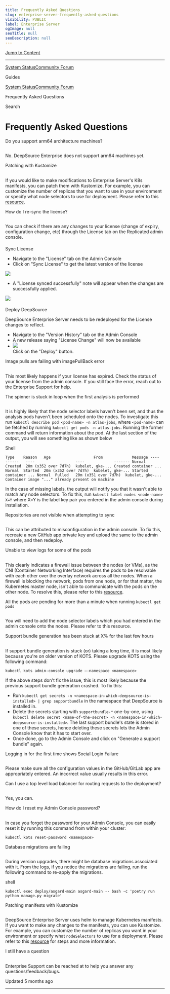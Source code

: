 ```yaml
---
title: Frequently Asked Questions
slug: enterprise-server-frequently-asked-questions
visibility: PUBLIC
label: Enterprise Server
ogImage: null
seoTitle: null
seoDescription: null
---
```

[Jump to Content](#content)

* * *

[System Status](https://deepsourcestatus.com/)[Community Forum](https://discuss.deepsource.com/)

Guides

[System Status](https://deepsourcestatus.com/)[Community Forum](https://discuss.deepsource.com/)

Frequently Asked Questions

Search

Frequently Asked Questions
==========================

Do you support arm64 architecture machines?

[](#do-you-support-arm64-architecture-machines)
----------------------------------------------------------------------------------------------

No. DeepSource Enterprise does not support arm64 machines yet.

Patching with Kustomize

[](#patching-with-kustomize)
-------------------------------------------------------

If you would like to make modifications to Enterprise Server's K8s manifests, you can patch them with Kustomize. For example, you can customize the number of replicas that you want to use in your environment or specify what node selectors to use for deployment. Please refer to this [resource](https://docs.replicated.com/enterprise/updating-patching-with-kustomize).

How do I re-sync the license?

[](#how-do-i-re-sync-the-license)
------------------------------------------------------------------

You can check if there are any changes to your license (change of expiry, configuration change, etc) through the License tab on the Replicated admin console.

#### 

Sync License

[](#sync-license)

*   Navigate to the "License" tab on the Admin Console
*   Click on "Sync License" to get the latest version of the license

![](https://files.readme.io/4bc66f2-image.png)

*   A "License synced successfully" note will appear when the changes are successfully applied.

![](https://files.readme.io/9e0e3a7-image.png)

#### 

Deploy DeepSource

[](#deploy-deepsource)

DeepSource Enterprise Server needs to be redeployed for the License changes to reflect.

*   Navigate to the "Version History" tab on the Admin Console
*   A new release saying "License Change" will now be available
*   ![](https://files.readme.io/e8f7219-image.png)  
    Click on the "Deploy" button.

Image pulls are failing with imagePullBack error

[](#image-pulls-are-failing-with-imagepullback-error)
---------------------------------------------------------------------------------------------------------

This most likely happens if your license has expired. Check the status of your license from the admin console. If you still face the error, reach out to the Enterprise Support for help.

The spinner is stuck in loop when the first analysis is performed

[](#the-spinner-is-stuck-in-loop-when-the-first-analysis-is-performed)
-------------------------------------------------------------------------------------------------------------------------------------------

It is highly likely that the node selector labels haven't been set, and thus the analysis pods haven't been scheduled onto the nodes. To investigate this run `kubectl describe pod <pod-name> -n atlas-jobs`, where `<pod-name>` can be fetched by running `kubectl get pods -n atlas-jobs`. Running the former command will return information about the pod. At the last section of the output, you will see something like as shown below

Shell

`Type    Reason   Age                   From             Message ----    ------   ----                  ----             ------- Normal  Created  20m (x352 over 7d7h)  kubelet, gke-... Created container ... Normal  Started  20m (x352 over 7d7h)  kubelet, gke-... Started container ... Normal  Pulled   20m (x351 over 7d7h)  kubelet, gke-... Container image "..." already present on machine`

In the case of missing labels, the output will notify you that it wasn't able to match any node selectors. To fix this, run `kubectl label nodes <node-name> X=Y` where X=Y is the label key pair you entered in the admin console during installation.

Repositories are not visible when attempting to sync

[](#repositories-are-not-visible-when-attempting-to-sync)
-----------------------------------------------------------------------------------------------------------------

This can be attributed to misconfiguration in the admin console. To fix this, recreate a new GitHub app private key and upload the same to the admin console, and then redeploy.

Unable to view logs for some of the pods

[](#unable-to-view-logs-for-some-of-the-pods)
-----------------------------------------------------------------------------------------

This clearly indicates a firewall issue between the nodes (or VMs), as the CNI (Container Networking Interface) requires the pods to be resolvable with each other over the overlay network across all the nodes. When a firewall is blocking the network, pods from one node, or for that matter, the Kubernetes master node, isn't able to communicate with the pods on the other node. To resolve this, please refer to this [resource](https://community.replicated.com/t/customer-firewalls/55).

All the pods are pending for more than a minute when running `kubectl get pods`

[](#all-the-pods-are-pending-for-more-than-a-minute-when-running-kubectl-get-pods)
---------------------------------------------------------------------------------------------------------------------------------------------------------------------

You will need to add the node selector labels which you had entered in the admin console onto the nodes. Please refer to this resource.

Support bundle generation has been stuck at X% for the last few hours

[](#support-bundle-generation-has-been-stuck-at-x-for-the-last-few-hours)
--------------------------------------------------------------------------------------------------------------------------------------------------

If support bundle generation is stuck (or) taking a long time, it is most likely because you're on older version of KOTS. Please upgrade KOTS using the following command:

`kubectl kots admin-console upgrade —-namespace <namespace>`

If the above steps don't fix the issue, this is most likely because the previous support bundle generation crashed. To fix this:

*   Run `kubectl get secrets -n <namespace-in-which-deepsource-is-installed> | grep supportbundle` in the namespace that DeepSource is installed in.
*   Delete the secrets starting with `supportbundle-*` one-by-one, using `kubectl delete secret <name-of-the-secret> -n <namespace-in-which-deepsource-is-installed>`. The last support bundle's state is stored in one of these secrets, hence deleting these secrets lets the Admin Console know that it has to start over.
*   Once done, go to the Admin Console and click on "Generate a support bundle" again.

Logging in for the first time shows Social Login Failure

[](#logging-in-for-the-first-time-shows-social-login-failure)
-------------------------------------------------------------------------------------------------------------------------

Please make sure all the configuration values in the GitHub/GitLab app are appropriately entered. An incorrect value usually results in this error.

Can I use a top level load balancer for routing requests to the deployment?

[](#can-i-use-a-top-level-load-balancer-for-routing-requests-to-the-deployment)
--------------------------------------------------------------------------------------------------------------------------------------------------------------

Yes, you can.

How do I reset my Admin Console password?

[](#how-do-i-reset-my-admin-console-password)
------------------------------------------------------------------------------------------

In case you forget the password for your Admin Console, you can easily reset it by running this command from within your cluster:

`kubectl kots reset-password <namespace>`

Database migrations are failing

[](#database-migrations-are-failing)
-----------------------------------------------------------------------

During version upgrades, there might be database migrations associated with it. From the logs, if you notice the migrations are failing, run the following command to re-apply the migrations.

shell

`kubectl exec deploy/asgard-main asgard-main -- bash -c 'poetry run python manage.py migrate'`

Patching manifests with Kustomize

[](#patching-manifests-with-kustomize)
---------------------------------------------------------------------------

DeepSource Enterprise Server uses helm to manage Kubernetes manifests. If you want to make any changes to the manifests, you can use Kustomize. For example, you can customize the number of replicas you want in your environment or specify what `nodeSelectors` to use for a deployment. Please refer to this [resource](https://docs.replicated.com/enterprise/updating-patching-with-kustomize) for steps and more information.

I still have a question

[](#i-still-have-a-question)
-------------------------------------------------------

Enterprise Support can be reached at to help you answer any questions/feedback/bugs.

Updated 5 months ago

* * *
